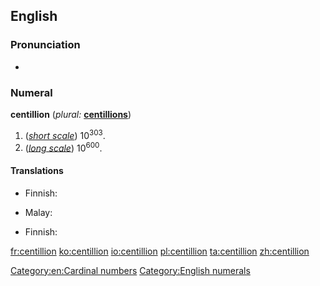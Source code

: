 ==English==

===Pronunciation===
* {{rhymes|ɪljən}}

===Numeral===
'''centillion''' (''plural:'' '''[[centillions]]''')

# (''[[w:Long and short scales|short scale]]'') 10<sup>303</sup>.
# (''[[w:Long and short scales|long scale]]'') 10<sup>600</sup>.

====Translations====
{{trans-top|10<sup>303</sup>}}
* Finnish: {{t|fi|sentiljoona}}
{{trans-mid}}
* Malay: {{t|ms|sentilion}}
{{trans-bottom}}

{{trans-top|10<sup>600</sup>}}
* Finnish: {{t|fi|sentiljoona}}
{{trans-mid}}
{{trans-bottom}}

[[Category:en:Cardinal numbers]]
[[Category:English numerals]]

[[fr:centillion]]
[[ko:centillion]]
[[io:centillion]]
[[pl:centillion]]
[[ta:centillion]]
[[zh:centillion]]